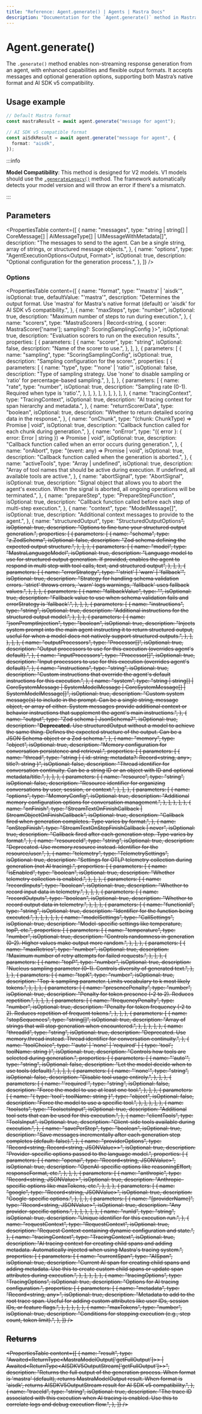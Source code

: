 ```yaml
---
title: "Reference: Agent.generate() | Agents | Mastra Docs"
description: "Documentation for the `Agent.generate()` method in Mastra agents, which enables non-streaming generation of responses with enhanced capabilities."
---
```


# Agent.generate()

The `.generate()` method enables non-streaming response generation from an agent, with enhanced capabilities and flexible output formats. It accepts messages and optional generation options, supporting both Mastra’s native format and AI SDK v5 compatibility.

## Usage example

```typescript copy
// Default Mastra format
const mastraResult = await agent.generate("message for agent");

// AI SDK v5 compatible format
const aiSdkResult = await agent.generate("message for agent", {
  format: "aisdk",
});
```

:::info

**Model Compatibility**: This method is designed for V2 models. V1 models should use the [`.generateLegacy()`](./generateLegacy) method. The framework automatically detects your model version and will throw an error if there's a mismatch.

:::

## Parameters

<PropertiesTable
  content={[
    {
      name: "messages",
      type: "string | string[] | CoreMessage[] | AiMessageType[] | UIMessageWithMetadata[]",
      description:
        "The messages to send to the agent. Can be a single string, array of strings, or structured message objects.",
    },
    {
      name: "options",
      type: "AgentExecutionOptions<Output, Format>",
      isOptional: true,
      description: "Optional configuration for the generation process.",
    },
  ]}
/>

### Options

<PropertiesTable
  content={[
    {
      name: "format",
      type: "'mastra' | 'aisdk'",
      isOptional: true,
      defaultValue: "'mastra'",
      description:
        "Determines the output format. Use 'mastra' for Mastra's native format (default) or 'aisdk' for AI SDK v5 compatibility.",
    },
    {
      name: "maxSteps",
      type: "number",
      isOptional: true,
      description: "Maximum number of steps to run during execution.",
    },
    {
      name: "scorers",
      type: "MastraScorers | Record<string, { scorer: MastraScorer['name']; sampling?: ScoringSamplingConfig }>",
      isOptional: true,
      description: "Evaluation scorers to run on the execution results.",
      properties: [
        {
          parameters: [
            {
              name: "scorer",
              type: "string",
              isOptional: false,
              description: "Name of the scorer to use.",
            },
          ],
        },
        {
          parameters: [
            {
              name: "sampling",
              type: "ScoringSamplingConfig",
              isOptional: true,
              description: "Sampling configuration for the scorer.",
              properties: [
                {
                  parameters: [
                    {
                      name: "type",
                      type: "'none' | 'ratio'",
                      isOptional: false,
                      description:
                        "Type of sampling strategy. Use 'none' to disable sampling or 'ratio' for percentage-based sampling.",
                    },
                  ],
                },
                {
                  parameters: [
                    {
                      name: "rate",
                      type: "number",
                      isOptional: true,
                      description:
                        "Sampling rate (0-1). Required when type is 'ratio'.",
                    },
                  ],
                },
              ],
            },
          ],
        },
      ],
    },
    {
      name: "tracingContext",
      type: "TracingContext",
      isOptional: true,
      description: "AI tracing context for span hierarchy and metadata.",
    },
    {
      name: "returnScorerData",
      type: "boolean",
      isOptional: true,
      description: "Whether to return detailed scoring data in the response.",
    },
    {
      name: "onChunk",
      type: "(chunk: ChunkType) => Promise<void> | void",
      isOptional: true,
      description: "Callback function called for each chunk during generation.",
    },
    {
      name: "onError",
      type: "({ error }: { error: Error | string }) => Promise<void> | void",
      isOptional: true,
      description:
        "Callback function called when an error occurs during generation.",
    },
    {
      name: "onAbort",
      type: "(event: any) => Promise<void> | void",
      isOptional: true,
      description: "Callback function called when the generation is aborted.",
    },
    {
      name: "activeTools",
      type: "Array<keyof ToolSet> | undefined",
      isOptional: true,
      description:
        "Array of tool names that should be active during execution. If undefined, all available tools are active.",
    },
    {
      name: "abortSignal",
      type: "AbortSignal",
      isOptional: true,
      description:
        "Signal object that allows you to abort the agent's execution. When the signal is aborted, all ongoing operations will be terminated.",
    },
    {
      name: "prepareStep",
      type: "PrepareStepFunction<any>",
      isOptional: true,
      description:
        "Callback function called before each step of multi-step execution.",
    },
    {
      name: "context",
      type: "ModelMessage[]",
      isOptional: true,
      description: "Additional context messages to provide to the agent.",
    },
    {
      name: "structuredOutput",
      type: "StructuredOutputOptions<S extends ZodTypeAny = ZodTypeAny>",
      isOptional: true,
      description: "Options to fine tune your structured output generation.",
      properties: [
        {
          parameters: [
            {
              name: "schema",
              type: "z.ZodSchema<S>",
              isOptional: false,
              description: "Zod schema defining the expected output structure.",
            },
          ],
        },
        {
          parameters: [
            {
              name: "model",
              type: "MastraLanguageModel",
              isOptional: true,
              description:
                "Language model to use for structured output generation. If provided, enables the agent to respond in multi step with tool calls, text, and structured output",
            },
          ],
        },
        {
          parameters: [
            {
              name: "errorStrategy",
              type: "'strict' | 'warn' | 'fallback'",
              isOptional: true,
              description:
                "Strategy for handling schema validation errors. 'strict' throws errors, 'warn' logs warnings, 'fallback' uses fallback values.",
            },
          ],
        },
        {
          parameters: [
            {
              name: "fallbackValue",
              type: "<S extends ZodTypeAny>",
              isOptional: true,
              description:
                "Fallback value to use when schema validation fails and errorStrategy is 'fallback'.",
            },
          ],
        },
        {
          parameters: [
            {
              name: "instructions",
              type: "string",
              isOptional: true,
              description:
                "Additional instructions for the structured output model.",
            },
          ],
        },
        {
          parameters: [
            {
              name: "jsonPromptInjection",
              type: "boolean",
              isOptional: true,
              description:
                "Injects system prompt into the main agent instructing it to return structured output, useful for when a model does not natively support structured outputs.",
            },
          ],
        },
      ],
    },
    {
      name: "outputProcessors",
      type: "Processor[]",
      isOptional: true,
      description:
        "Output processors to use for this execution (overrides agent's default).",
    },
    {
      name: "inputProcessors",
      type: "Processor[]",
      isOptional: true,
      description:
        "Input processors to use for this execution (overrides agent's default).",
    },
    {
      name: "instructions",
      type: "string",
      isOptional: true,
      description:
        "Custom instructions that override the agent's default instructions for this execution.",
    },
    {
      name: "system",
      type: "string | string[] | CoreSystemMessage | SystemModelMessage | CoreSystemMessage[] | SystemModelMessage[]",
      isOptional: true,
      description:
        "Custom system message(s) to include in the prompt. Can be a single string, message object, or array of either. System messages provide additional context or behavior instructions that supplement the agent's main instructions.",
    },
    {
      name: "output",
      type: "Zod schema | JsonSchema7",
      isOptional: true,
      description:
        "**Deprecated.** Use structuredOutput without a model to achieve the same thing. Defines the expected structure of the output. Can be a JSON Schema object or a Zod schema.",
    },
    {
      name: "memory",
      type: "object",
      isOptional: true,
      description:
        "Memory configuration for conversation persistence and retrieval.",
      properties: [
        {
          parameters: [
            {
              name: "thread",
              type: "string | { id: string; metadata?: Record<string, any>, title?: string }",
              isOptional: false,
              description:
                "Thread identifier for conversation continuity. Can be a string ID or an object with ID and optional metadata/title.",
            },
          ],
        },
        {
          parameters: [
            {
              name: "resource",
              type: "string",
              isOptional: false,
              description:
                "Resource identifier for organizing conversations by user, session, or context.",
            },
          ],
        },
        {
          parameters: [
            {
              name: "options",
              type: "MemoryConfig",
              isOptional: true,
              description:
                "Additional memory configuration options for conversation management.",
            },
          ],
        },
      ],
    },
    {
      name: "onFinish",
      type: "StreamTextOnFinishCallback<any> | StreamObjectOnFinishCallback<OUTPUT>",
      isOptional: true,
      description:
        "Callback fired when generation completes. Type varies by format.",
    },
    {
      name: "onStepFinish",
      type: "StreamTextOnStepFinishCallback<any> | never",
      isOptional: true,
      description:
        "Callback fired after each generation step. Type varies by format.",
    },
    {
      name: "resourceId",
      type: "string",
      isOptional: true,
      description:
        "Deprecated. Use memory.resource instead. Identifier for the resource/user.",
    },
    {
      name: "telemetry",
      type: "TelemetrySettings",
      isOptional: true,
      description:
        "Settings for OTLP telemetry collection during generation (not AI tracing).",
      properties: [
        {
          parameters: [
            {
              name: "isEnabled",
              type: "boolean",
              isOptional: true,
              description: "Whether telemetry collection is enabled.",
            },
          ],
        },
        {
          parameters: [
            {
              name: "recordInputs",
              type: "boolean",
              isOptional: true,
              description: "Whether to record input data in telemetry.",
            },
          ],
        },
        {
          parameters: [
            {
              name: "recordOutputs",
              type: "boolean",
              isOptional: true,
              description: "Whether to record output data in telemetry.",
            },
          ],
        },
        {
          parameters: [
            {
              name: "functionId",
              type: "string",
              isOptional: true,
              description: "Identifier for the function being executed.",
            },
          ],
        },
      ],
    },
    {
      name: "modelSettings",
      type: "CallSettings",
      isOptional: true,
      description: "Model-specific settings like temperature, topP, etc.",
      properties: [
        {
          parameters: [
            {
              name: "temperature",
              type: "number",
              isOptional: true,
              description:
                "Controls randomness in generation (0-2). Higher values make output more random.",
            },
          ],
        },
        {
          parameters: [
            {
              name: "maxRetries",
              type: "number",
              isOptional: true,
              description:
                "Maximum number of retry attempts for failed requests.",
            },
          ],
        },
        {
          parameters: [
            {
              name: "topP",
              type: "number",
              isOptional: true,
              description:
                "Nucleus sampling parameter (0-1). Controls diversity of generated text.",
            },
          ],
        },
        {
          parameters: [
            {
              name: "topK",
              type: "number",
              isOptional: true,
              description:
                "Top-k sampling parameter. Limits vocabulary to k most likely tokens.",
            },
          ],
        },
        {
          parameters: [
            {
              name: "presencePenalty",
              type: "number",
              isOptional: true,
              description:
                "Penalty for token presence (-2 to 2). Reduces repetition.",
            },
          ],
        },
        {
          parameters: [
            {
              name: "frequencyPenalty",
              type: "number",
              isOptional: true,
              description:
                "Penalty for token frequency (-2 to 2). Reduces repetition of frequent tokens.",
            },
          ],
        },
        {
          parameters: [
            {
              name: "stopSequences",
              type: "string[]",
              isOptional: true,
              description:
                "Array of strings that will stop generation when encountered.",
            },
          ],
        },
      ],
    },
    {
      name: "threadId",
      type: "string",
      isOptional: true,
      description:
        "Deprecated. Use memory.thread instead. Thread identifier for conversation continuity.",
    },
    {
      name: "toolChoice",
      type: "'auto' | 'none' | 'required' | { type: 'tool'; toolName: string }",
      isOptional: true,
      description: "Controls how tools are selected during generation.",
      properties: [
        {
          parameters: [
            {
              name: "'auto'",
              type: "string",
              isOptional: false,
              description: "Let the model decide when to use tools (default).",
            },
          ],
        },
        {
          parameters: [
            {
              name: "'none'",
              type: "string",
              isOptional: false,
              description: "Disable tool usage entirely.",
            },
          ],
        },
        {
          parameters: [
            {
              name: "'required'",
              type: "string",
              isOptional: false,
              description: "Force the model to use at least one tool.",
            },
          ],
        },
        {
          parameters: [
            {
              name: "{ type: 'tool'; toolName: string }",
              type: "object",
              isOptional: false,
              description: "Force the model to use a specific tool.",
            },
          ],
        },
      ],
    },
    {
      name: "toolsets",
      type: "ToolsetsInput",
      isOptional: true,
      description: "Additional tool sets that can be used for this execution.",
    },
    {
      name: "clientTools",
      type: "ToolsInput",
      isOptional: true,
      description: "Client-side tools available during execution.",
    },
    {
      name: "savePerStep",
      type: "boolean",
      isOptional: true,
      description:
        "Save messages incrementally after each generation step completes (default: false).",
    },
    {
      name: "providerOptions",
      type: "Record<string, Record<string, JSONValue>>",
      isOptional: true,
      description: "Provider-specific options passed to the language model.",
      properties: [
        {
          parameters: [
            {
              name: "openai",
              type: "Record<string, JSONValue>",
              isOptional: true,
              description:
                "OpenAI-specific options like reasoningEffort, responseFormat, etc.",
            },
          ],
        },
        {
          parameters: [
            {
              name: "anthropic",
              type: "Record<string, JSONValue>",
              isOptional: true,
              description: "Anthropic-specific options like maxTokens, etc.",
            },
          ],
        },
        {
          parameters: [
            {
              name: "google",
              type: "Record<string, JSONValue>",
              isOptional: true,
              description: "Google-specific options.",
            },
          ],
        },
        {
          parameters: [
            {
              name: "[providerName]",
              type: "Record<string, JSONValue>",
              isOptional: true,
              description: "Any provider-specific options.",
            },
          ],
        },
      ],
    },
    {
      name: "runId",
      type: "string",
      isOptional: true,
      description: "Unique identifier for this execution run.",
    },
    {
      name: "requestContext",
      type: "RequestContext",
      isOptional: true,
      description:
        "Request Context containing dynamic configuration and state.",
    },
    {
      name: "tracingContext",
      type: "TracingContext",
      isOptional: true,
      description:
        "AI tracing context for creating child spans and adding metadata. Automatically injected when using Mastra's tracing system.",
      properties: [
        {
          parameters: [
            {
              name: "currentSpan",
              type: "AISpan",
              isOptional: true,
              description:
                "Current AI span for creating child spans and adding metadata. Use this to create custom child spans or update span attributes during execution.",
            },
          ],
        },
      ],
    },
    {
      name: "tracingOptions",
      type: "TracingOptions",
      isOptional: true,
      description: "Options for AI tracing configuration.",
      properties: [
        {
          parameters: [
            {
              name: "metadata",
              type: "Record<string, any>",
              isOptional: true,
              description:
                "Metadata to add to the root trace span. Useful for adding custom attributes like user IDs, session IDs, or feature flags.",
            },
          ],
        },
      ],
    },
    {
      name: "maxTokens",
      type: "number",
      isOptional: true,
      description:
        "Conditions for stopping execution (e.g., step count, token limit).",
    },
  ]}
/>

## Returns

<PropertiesTable
  content={[
    {
      name: "result",
      type: "Awaited<ReturnType<MastraModelOutput<Output>['getFullOutput']>> | Awaited<ReturnType<AISDKV5OutputStream<Output>['getFullOutput']>>",
      description:
        "Returns the full output of the generation process. When format is 'mastra' (default), returns MastraModelOutput result. When format is 'aisdk', returns AISDKV5OutputStream result for AI SDK v5 compatibility.",
    },
    {
      name: "traceId",
      type: "string",
      isOptional: true,
      description:
        "The trace ID associated with this execution when AI tracing is enabled. Use this to correlate logs and debug execution flow.",
    },
  ]}
/>
